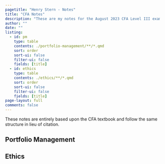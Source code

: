 ```yaml
---
pagetitle: "Henry Stern - Notes"
title: "CFA Notes"
description: "These are my notes for the August 2023 CFA Level III exam."
author: ""
date: ""
listing:
  - id: pm
    type: table
    contents: ./portfolio-management/**/*.qmd
    sort: order
    sort-ui: false
    filter-ui: false
    fields: [title]
  - id: ethics
    type: table
    contents: ./ethics/**/*.qmd
    sort: order
    sort-ui: false
    filter-ui: false
    fields: [title]
page-layout: full
comments: false
---
```


::: {.callout-note .mb-5 .mt-0}
These notes are entirely based upon the CFA textbook and follow the same structure in lieu of citation.
:::

## Portfolio Management

::: {#pm}
:::

## Ethics

::: {#ethics}
:::


